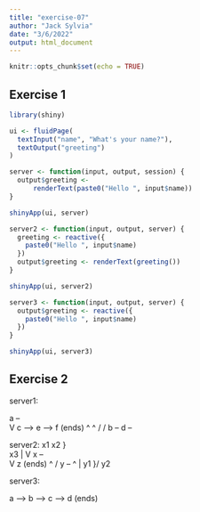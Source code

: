 ```yaml
---
title: "exercise-07"
author: "Jack Sylvia"
date: "3/6/2022"
output: html_document
---
```


```r
knitr::opts_chunk$set(echo = TRUE)
```

## Exercise 1

```r
library(shiny)

ui <- fluidPage(
  textInput("name", "What's your name?"),
  textOutput("greeting")
)

```

```r
server <- function(input, output, session) {
  output$greeting <-
      renderText(paste0("Hello ", input$name))
}

shinyApp(ui, server)

```

```r
server2 <- function(input, output, server) {
  greeting <- reactive({
    paste0("Hello ", input$name)
  })
  output$greeting <- renderText(greeting())
}

shinyApp(ui, server2)
```

```r
server3 <- function(input, output, server) {
  output$greeting <- reactive({
    paste0("Hello ", input$name)
  })
}

shinyApp(ui, server3)
```

## Exercise 2

server1:

 a --
     \
      V
      c ----> e --> f (ends)
      ^       ^
     /       /
 b --    d --

server2:
x1
x2 }\
x3  |
    V
    x --
         \
          V
          z (ends)
          ^
         /
    y --
    ^
    |
y1 }/
y2

server3:

a --> b --> c --> d (ends)
